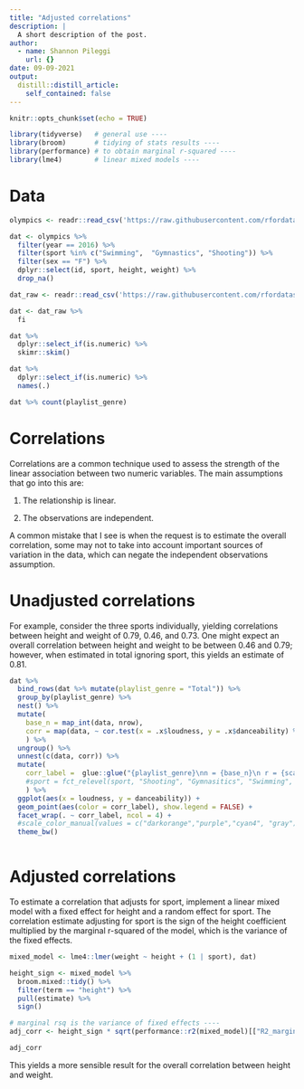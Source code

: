```yaml
---
title: "Adjusted correlations"
description: |
  A short description of the post.
author:
  - name: Shannon Pileggi
    url: {}
date: 09-09-2021
output:
  distill::distill_article:
    self_contained: false
---
```



```r
knitr::opts_chunk$set(echo = TRUE)
```

```r
library(tidyverse)   # general use ----
library(broom)       # tidying of stats results ----
library(performance) # to obtain marginal r-squared ----
library(lme4)        # linear mixed models ----   
```

# Data

```r
olympics <- readr::read_csv('https://raw.githubusercontent.com/rfordatascience/tidytuesday/master/data/2021/2021-07-27/olympics.csv')
```

```r
dat <- olympics %>% 
  filter(year == 2016) %>% 
  filter(sport %in% c("Swimming",  "Gymnastics", "Shooting")) %>% 
  filter(sex == "F") %>% 
  dplyr::select(id, sport, height, weight) %>% 
  drop_na()
```

```r
dat_raw <- readr::read_csv('https://raw.githubusercontent.com/rfordatascience/tidytuesday/master/data/2020/2020-01-21/spotify_songs.csv')
```


```r
dat <- dat_raw %>% 
  fi
```


```r
dat %>% 
  dplyr::select_if(is.numeric) %>% 
  skimr::skim()
```

```r
dat %>% 
  dplyr::select_if(is.numeric) %>% 
  names(.)
```


```r
dat %>% count(playlist_genre)
```



# Correlations

Correlations are a common technique used to assess the strength of the linear
association between two numeric variables. The main assumptions that go into this are:

1. The relationship is linear.

2. The observations are independent.

A common mistake that I see is when the request is to estimate the overall correlation, some 
may not to take into account important sources of variation in the data, which can negate
the independent observations assumption.


# Unadjusted correlations


For example, consider the three sports individually, yielding correlations between 
height and weight of 0.79, 0.46, and 0.73. One might expect an overall correlation 
between height and weight to be between 0.46 and 0.79; however, when estimated
in total ignoring sport, this yields an estimate of 0.81.

```r
dat %>% 
  bind_rows(dat %>% mutate(playlist_genre = "Total")) %>% 
  group_by(playlist_genre) %>% 
  nest() %>% 
  mutate(
    base_n = map_int(data, nrow),
    corr = map(data, ~ cor.test(x = .x$loudness, y = .x$danceability) %>% broom::tidy())
    ) %>% 
  ungroup() %>% 
  unnest(c(data, corr)) %>% 
  mutate(
    corr_label =  glue::glue("{playlist_genre}\nn = {base_n}\n r = {scales::number(estimate, 0.01)}")
    #sport = fct_relevel(sport, "Shooting", "Gymnasitics", "Swimming", "Total")
    ) %>% 
  ggplot(aes(x = loudness, y = danceability)) +
  geom_point(aes(color = corr_label), show.legend = FALSE) +
  facet_wrap(. ~ corr_label, ncol = 4) +
  #scale_color_manual(values = c("darkorange","purple","cyan4", "gray")) + 
  theme_bw()
  
```
# Adjusted correlations

To estimate a correlation that adjusts for sport, implement a linear mixed model
with a fixed effect for height and a random effect for sport. The correlation
estimate adjusting for sport is the sign of the height coefficient multiplied by the
marginal r-squared of the model, which is the variance of the fixed effects.

```r
mixed_model <- lme4::lmer(weight ~ height + (1 | sport), dat)

height_sign <- mixed_model %>% 
  broom.mixed::tidy() %>% 
  filter(term == "height") %>% 
  pull(estimate) %>% 
  sign()

# marginal rsq is the variance of fixed effects ----
adj_corr <- height_sign * sqrt(performance::r2(mixed_model)[["R2_marginal"]])

adj_corr
```

This yields a more sensible result for the overall correlation between height and weight.

